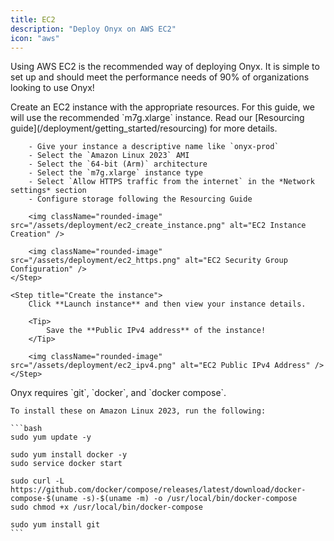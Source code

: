 ```yaml
---
title: EC2
description: "Deploy Onyx on AWS EC2"
icon: "aws"
---
```



Using AWS EC2 is the recommended way of deploying Onyx. 
It is simple to set up and should meet the performance needs of 90% of organizations looking to use Onyx!

<Steps>
    <Step title="Create an EC2 instance">
        Create an EC2 instance with the appropriate resources. For this guide, we will use the recommended `m7g.xlarge` instance.
        <Note>
            Read our [Resourcing guide](/deployment/getting_started/resourcing) for more details.
        </Note>

        - Give your instance a descriptive name like `onyx-prod`
        - Select the `Amazon Linux 2023` AMI
        - Select the `64-bit (Arm)` architecture
        - Select the `m7g.xlarge` instance type
        - Select `Allow HTTPS traffic from the internet` in the *Network settings* section
        - Configure storage following the Resourcing Guide 

        <img className="rounded-image" src="/assets/deployment/ec2_create_instance.png" alt="EC2 Instance Creation" />

        <img className="rounded-image" src="/assets/deployment/ec2_https.png" alt="EC2 Security Group Configuration" />
    </Step>

    <Step title="Create the instance">
        Click **Launch instance** and then view your instance details. 
        
        <Tip>
            Save the **Public IPv4 address** of the instance!
        </Tip>

        <img className="rounded-image" src="/assets/deployment/ec2_ipv4.png" alt="EC2 Public IPv4 Address" />
    </Step>

  <CustomDomain />

  <Step title="Install Onyx requirements">
    Onyx requires `git`, `docker`, and `docker compose`. 
    
    To install these on Amazon Linux 2023, run the following:

    ```bash
    sudo yum update -y

    sudo yum install docker -y
    sudo service docker start

    sudo curl -L https://github.com/docker/compose/releases/latest/download/docker-compose-$(uname -s)-$(uname -m) -o /usr/local/bin/docker-compose
    sudo chmod +x /usr/local/bin/docker-compose

    sudo yum install git
    ```
  </Step>

  <InstallOnyx />
</Steps>

<DeploymentNextSteps />